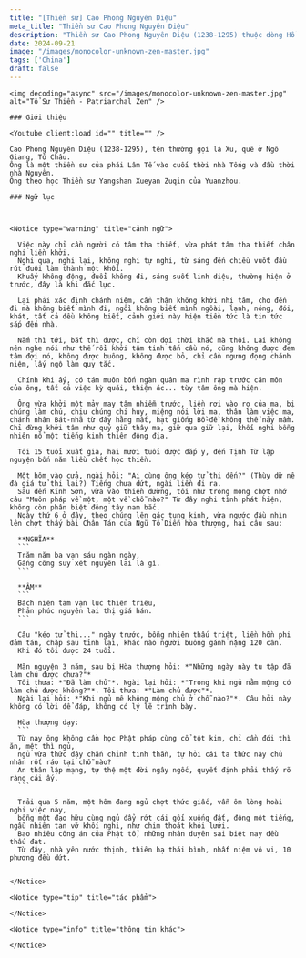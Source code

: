 ```yaml
---
title: "[Thiền sư] Cao Phong Nguyên Diệu"
meta_title: "Thiền sư Cao Phong Nguyên Diệu"
description: "Thiền sư Cao Phong Nguyên Diệu (1238-1295) thuộc dòng Hổ Khâu, phái Dương Kỳ, đời thứ 19 Tông Lâm Tế - Trung Quốc, là đệ tử nối pháp của Thiền sư Tuyết Nham Tổ Khâm"
date: 2024-09-21
image: "/images/monocolor-unknown-zen-master.jpg"
tags: ['China']
draft: false
---
```


<div className="grid xl:grid-cols-8 lg:grid-cols-8 md:grid-cols-2 sm:grid-cols-2 xs:grid-cols-1 gap-8 bg-body dark:bg-darkmode-body">

  <div className="lg:col-span-3 md:col-span-1">

    <img decoding="async" src="/images/monocolor-unknown-zen-master.jpg" alt="Tổ Sư Thiền - Patriarchal Zen" />

    ### Giới thiệu

    <Youtube client:load id="" title="" />

    Cao Phong Nguyên Diệu (1238-1295), tên thường gọi là Xu, quê ở Ngô Giang, Tô Châu.
    Ông là một thiền sư của phái Lâm Tế vào cuối thời nhà Tống và đầu thời nhà Nguyên.
    Ông theo học Thiền sư Yangshan Xueyan Zuqin của Yuanzhou.



  </div>

  <div className="lg:col-span-5 md:col-span-1">

    ### Ngữ lục



    <Notice type="warning" title="cảnh ngữ">

      Việc này chỉ cần người có tâm tha thiết, vừa phát tâm tha thiết chân nghi liền khởi.
      Nghi qua, nghi lại, không nghi tự nghi, từ sáng đến chiều vuốt đầu rút đuôi làm thành một khối.
      Khuấy không động, đuổi không đi, sáng suốt linh diệu, thường hiện ở trước, đây là khi đắc lực.

      Lại phải xác định chánh niệm, cẩn thận không khởi nhị tâm, cho đến đi mà không biết mình đi, ngồi không biết mình ngôài, lạnh, nóng, đói, khát, tất cả đều không biết, cảnh giới này hiện tiền tức là tin tức sắp đến nhà.

      Nắm thì tới, bắt thì được, chỉ còn đợi thời khắc mà thôi. Lại không nên nghe nói như thế rồi khởi tâm tinh tấn cầu nó, cũng không được đem tâm đợi nó, không được buông, không được bỏ, chỉ cần ngưng đọng chánh niệm, lấy ngộ làm quy tắc.

      Chính khi ấy, có tám muôn bốn ngàn quân ma rình rập trước căn môn của ông, tất cả việc kỳ quái, thiện ác... tùy tâm ông mà hiện.

      Ông vừa khởi một mảy may tâm nhiễm trước, liền rơi vào rọ của ma, bị chúng làm chủ, chịu chúng chỉ huy, miệng nói lời ma, thân làm việc ma, chánh nhân Bát-nhã từ đây hằng mất, hạt giống Bồ-đề không thể nảy mầm. Chỉ đừng khởi tâm như quỷ giữ thây ma, giữ qua giữ lại, khối nghi bỗng nhiên nổ một tiếng kinh thiên động địa.

      Tôi 15 tuổi xuất gia, hai mươi tuổi được đắp y, đến Tịnh Từ lập nguyện bốn năm liều chết học thiền.

      Một hôm vào cửa, ngài hỏi: "Ai cùng ông kéo tử thi đến?" (Thùy dữ nê đà giá tử thi lai?) Tiếng chưa dứt, ngài liền đi ra.
      Sau đến Kính Sơn, vừa vào thiền đường, tôi như trong mộng chợt nhớ câu "Muôn pháp về một, một về chỗ nào?" Từ đây nghi tình phát hiện, không còn phân biệt đông tây nam bắc.
      Ngày thứ 6 ở đây, theo chúng lên gác tụng kinh, vừa ngước đầu nhìn lên chợt thấy bài Chân Tán của Ngũ Tổ Diễn hòa thượng, hai câu sau:

      **NGHĨA**
      ```
      Trăm năm ba vạn sáu ngàn ngày,
      Gắng công suy xét nguyên lai là gì.
      ```

      **ÂM**
      ```
      Bách niên tam vạn lục thiên triêu,
      Phản phúc nguyên lai thị giá hán.
      ```

      Câu "kéo tử thi..." ngày trước, bỗng nhiên thấu triệt, liền hồn phi đảm tán, chặp sau tỉnh lại, khác nào người buông gánh nặng 120 cân.
      Khi đó tôi được 24 tuổi.

      Mãn nguyện 3 năm, sau bị Hòa thượng hỏi: *"Những ngày này tu tập đã làm chủ được chưa?"*
      Tôi thưa: *"Đã làm chủ"*. Ngài lại hỏi: *"Trong khi ngủ nằm mộng có làm chủ được không?"*. Tôi thưa: *"Làm chủ được"*.
      Ngài lại hỏi: *"Khi ngủ mê không mộng chủ ở chỗ nào?"*. Câu hỏi này không có lời để đáp, không có lý lẽ trình bày.

      Hòa thượng dạy:
      ```
      Từ nay ông không cần học Phật pháp cùng cổ tột kim, chỉ cần đói thì ăn, mệt thì ngủ,
      ngủ vừa thức dậy chấn chỉnh tinh thần, tự hỏi cái ta thức này chủ nhân rốt ráo tại chỗ nào?
      An thân lập mạng, tự thệ một đời ngây ngốc, quyết định phải thấy rõ ràng cái ấy.
      ```

      Trải qua 5 năm, một hôm đang ngủ chợt thức giấc, vẫn ôm lòng hoài nghi việc này,
      bỗng một đạo hữu cùng ngủ đẩy rớt cái gối xuống đất, động một tiếng, ngẫu nhiên tan vỡ khối nghi, như chim thoát khỏi lưới.
      Bao nhiêu công án của Phật tổ, những nhân duyên sai biệt nay đều thấu đạt.
      Từ đây, nhà yên nước thịnh, thiên hạ thái bình, nhất niệm vô vi, 10 phương đều dứt.


    </Notice>

    <Notice type="tip" title="tác phẩm">

    </Notice>

    <Notice type="info" title="thông tin khác">

    </Notice>



  </div>

</div>
